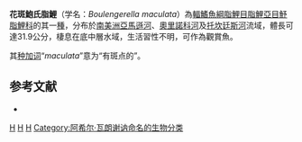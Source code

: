 {{Speciesbox 
| taxon = Boulengerella maculata
| status = NE
| status_system = IUCN3.1
| authority = [[Achille_Valenciennes|Valenciennes]], 1850
| synonyms = *''Xiphostoma maculatum''<br /><small>Valenciennes, 1850</small>  
*''Hydrocynus maculatus''<br /><small>Valenciennes, 1850</small>
*''Xiphostoma maculata''<br /><small>Valenciennes, 1850</small>
*''Xiphostoma taedo''<br /><small>Cope, 1872</small>
}}
'''花斑鮑氏脂鯉'''（学名：''Boulengerella maculata''）為[[輻鰭魚綱|輻鰭魚綱]][[脂鯉目|脂鯉目]][[脂鯉亞目|脂鯉亞目]][[魣脂鯉科|魣脂鯉科]]的其一[[種|種]]，分布於[[南美洲|南美洲]][[亞馬遜河|亞馬遜河]]、[[奧里諾科河|奧里諾科河]]及[[托坎廷斯河|托坎廷斯河]]流域，體長可達31.9公分，棲息在底中層水域，生活習性不明，可作為觀賞魚。

其[[种加词|种加词]]“''maculata''”意为“有斑点的”。

==参考文献==
{{refbegin}}
*{{FishBase_species|genus=Boulengerella|species=maculata|year=2013|month=10}}
{{refend}}
{{Taxonbar|from=Q3769639}}

[[Category:觀賞魚|H]]
[[Category:鮑氏脂鯉屬|H]]
[[Category:1850年描述的鱼类|H]]
[[Category:阿希尔·瓦朗谢讷命名的生物分类|Category:阿希尔·瓦朗谢讷命名的生物分类]]